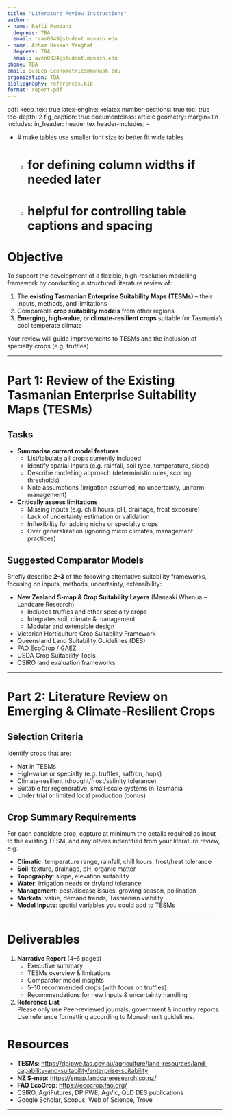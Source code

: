 ```yaml
---
title: "Literature Review Instructions"
author:
- name: Rafli Ramdani
  degrees: TBA
  email: rram0049@student.monash.edu
- name: Azham Hassan Venghat
  degrees: TBA
  email: aven0024@student.monash.edu
phone: TBA
email: BusEco-Econometrics@monash.edu
organization: TBA
bibliography: references.bib
format: report-pdf
---
```

  pdf:
    keep_tex: true
    latex-engine: xelatex
    number-sections: true
    toc: true
    toc-depth: 2
    fig_caption: true
    documentclass: article
    geometry: margin=1in
    includes:
      in_header: header.tex
header-includes:
  - \usepackage{etoolbox}
  - \AtBeginEnvironment{tabular}{\small}  # make tables use smaller font size to better fit wide tables
  - \usepackage{array} # for defining column widths if needed later
  - \usepackage{caption} # helpful for controlling table captions and spacing


# Objective

To support the development of a flexible, high‑resolution modelling framework by conducting a structured literature review of:

1. The **existing Tasmanian Enterprise Suitability Maps (TESMs)** – their inputs, methods, and limitations  
2. Comparable **crop suitability models** from other regions  
3. **Emerging, high‑value, or climate‑resilient crops** suitable for Tasmania’s cool temperate climate  

Your review will guide improvements to TESMs and the inclusion of specialty crops (e.g. truffles).

---

# Part 1: Review of the Existing Tasmanian Enterprise Suitability Maps (TESMs)

## Tasks

- **Summarise current model features**  
  - List/tabulate all crops currently included  
  - Identify spatial inputs (e.g. rainfall, soil type, temperature, slope)  
  - Describe modelling approach (deterministic rules, scoring thresholds)  
  - Note assumptions (irrigation assumed, no uncertainty, uniform management)  

- **Critically assess limitations**  
  - Missing inputs (e.g. chill hours, pH, drainage, frost exposure)  
  - Lack of uncertainty estimation or validation  
  - Inflexibility for adding niche or specialty crops  
  - Over generalization (ignoring micro climates, management practices)  

## Suggested Comparator Models

Briefly describe **2–3** of the following alternative suitability frameworks, focusing on inputs, methods, uncertainty, extensibility:

- **New Zealand S‑map & Crop Suitability Layers** (Manaaki Whenua – Landcare Research)  
  - Includes truffles and other specialty crops  
  - Integrates soil, climate & management  
  - Modular and extensible design

- Victorian Horticulture Crop Suitability Framework  
- Queensland Land Suitability Guidelines (DES)  
- FAO EcoCrop / GAEZ  
- USDA Crop Suitability Tools  
- CSIRO land evaluation frameworks  

---

# Part 2: Literature Review on Emerging & Climate‑Resilient Crops

## Selection Criteria

Identify crops that are:

- **Not** in TESMs  
- High‑value or specialty (e.g. truffles, saffron, hops)  
- Climate‑resilient (drought/frost/salinity tolerance)  
- Suitable for regenerative, small‑scale systems in Tasmania  
- Under trial or limited local production (bonus)

## Crop Summary Requirements

For each candidate crop, capture at minimum the details required as inout to the existing TESM, and any others indentified from your literature review, e.g:

- **Climatic**: temperature range, rainfall, chill hours, frost/heat tolerance  
- **Soil**: texture, drainage, pH, organic matter  
- **Topography**: slope, elevation suitability  
- **Water**: irrigation needs or dryland tolerance  
- **Management**: pest/disease issues, growing season, pollination  
- **Markets**: value, demand trends, Tasmanian viability  
- **Model Inputs**: spatial variables you could add to TESMs  

---

# Deliverables

1. **Narrative Report** (4–6 pages)  
   - Executive summary  
   - TESMs overview & limitations  
   - Comparator model insights  
   - 5–10 recommended crops (with focus on truffles)  
   - Recommendations for new inputs & uncertainty handling  

2. **Reference List**  
Please only use Peer‑reviewed journals, government & industry reports. Use reference formatting according to Monash unit guidelines.  


# Resources

- **TESMs**: <https://dpipwe.tas.gov.au/agriculture/land-resources/land-capability-and-suitability/enterprise-suitability>  
- **NZ S‑map**: <https://smap.landcareresearch.co.nz/>  
- **FAO EcoCrop**: <https://ecocrop.fao.org/>  
- CSIRO, AgriFutures, DPIPWE, AgVic, QLD DES publications  
- Google Scholar, Scopus, Web of Science, Trove  

---

